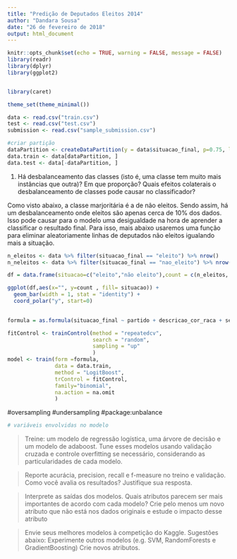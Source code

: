 ```yaml
---
title: "Predição de Deputados Eleitos 2014"
author: "Dandara Sousa"
date: "26 de fevereiro de 2018"
output: html_document
---
```


```r
knitr::opts_chunk$set(echo = TRUE, warning = FALSE, message = FALSE)
library(readr)
library(dplyr) 
library(ggplot2)


library(caret)

theme_set(theme_minimal())
```


```r
data <- read.csv("train.csv")
test <- read.csv("test.csv")
submission <- read.csv("sample_submission.csv")

#criar partição
dataPartition <- createDataPartition(y = data$situacao_final, p=0.75, list=FALSE);
data.train <- data[dataPartition, ]
data.test <- data[-dataPartition, ]
```

1. Há desbalanceamento das classes (isto é, uma classe tem muito mais instâncias que outra)? Em que proporção? Quais efeitos colaterais o desbalanceamento de classes pode causar no classificador?

Como visto abaixo, a classe marjoritária é a de não eleitos. Sendo assim, há um desbalanceamento onde eleitos são apenas cerca de 10% dos dados. Isso pode causar para o modelo uma desigualdade na hora de aprender a classificar o resultado final. Para isso, mais abaixo usaremos uma função para eliminar aleatoriamente linhas de deputados não eleitos igualando mais a situação.

```r
n_eleitos <- data %>% filter(situacao_final == "eleito") %>% nrow()
n_neleitos <- data %>% filter(situacao_final == "nao_eleito") %>% nrow()

df = data.frame(situacao=c("eleito","não eleito"),count = c(n_eleitos, n_neleitos))

ggplot(df,aes(x="", y=count , fill= situacao)) + 
  geom_bar(width = 1, stat = "identity") +
  coord_polar("y", start=0)
  
```

```r
formula = as.formula(situacao_final ~ partido + descricao_cor_raca + sexo, total_despesa)

fitControl <- trainControl(method = "repeatedcv",
                           search = "random",
                           sampling = "up"
                           )
model <- train(form =formula,
               data = data.train,
               method = "LogitBoost",
               trControl = fitControl,
               family="binomial",
               na.action = na.omit
               )

```

#oversampling #undersampling
#package:unbalance

```r
# variáveis envolvidas no modelo

```


>Treine: um modelo de regressão logística, uma árvore de decisão e um modelo de adaboost. Tune esses modelos usando validação cruzada e controle overfitting se necessário, considerando as particularidades de cada modelo. 

>Reporte acurácia, precision, recall e f-measure no treino e validação. Como você avalia os resultados? Justifique sua resposta.

>Interprete as saídas dos modelos. Quais atributos parecem ser mais importantes de acordo com cada modelo? Crie pelo menos um novo atributo que não está nos dados originais e estude o impacto desse atributo

>Envie seus melhores modelos à competição do Kaggle. Sugestões abaixo:
   Experimente outros modelos (e.g. SVM, RandomForests e GradientBoosting)
   Crie novos atributos.
